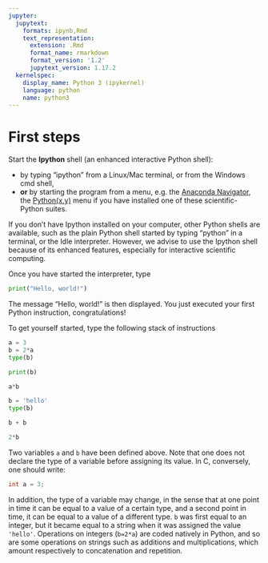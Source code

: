 ```yaml
---
jupyter:
  jupytext:
    formats: ipynb,Rmd
    text_representation:
      extension: .Rmd
      format_name: rmarkdown
      format_version: '1.2'
      jupytext_version: 1.17.2
  kernelspec:
    display_name: Python 3 (ipykernel)
    language: python
    name: python3
---
```


# First steps

Start the **Ipython** shell (an enhanced interactive Python shell):

- by typing "ipython" from a Linux/Mac terminal, or from the Windows cmd shell,
- **or** by starting the program from a menu, e.g. the [Anaconda Navigator],
  the [Python(x,y)] menu if you have installed one of these
  scientific-Python suites.

:::{tip}
If you don't have Ipython installed on your computer, other Python
shells are available, such as the plain Python shell started by
typing "python" in a terminal, or the Idle interpreter. However, we
advise to use the Ipython shell because of its enhanced features,
especially for interactive scientific computing.
:::

Once you have started the interpreter, type

```python
print("Hello, world!")
```

:::{tip}
The message "Hello, world!" is then displayed. You just executed your
first Python instruction, congratulations!
:::

To get yourself started, type the following stack of instructions

```python
a = 3
b = 2*a
type(b)
```

```python
print(b)
```

```python
a*b
```

```python
b = 'hello'
type(b)
```

```python
b + b
```

```python
2*b
```

:::{tip}
Two variables `a` and `b` have been defined above. Note that one does
not declare the type of a variable before assigning its value. In C,
conversely, one should write:

```c
int a = 3;
```

In addition, the type of a variable may change, in the sense that at
one point in time it can be equal to a value of a certain type, and a
second point in time, it can be equal to a value of a different
type. `b` was first equal to an integer, but it became equal to a
string when it was assigned the value `'hello'`. Operations on
integers (`b=2*a`) are coded natively in Python, and so are some
operations on strings such as additions and multiplications, which
amount respectively to concatenation and repetition.
:::

[anaconda navigator]: https://anaconda.org/anaconda/anaconda-navigator
[python(x,y)]: https://python-xy.github.io/
